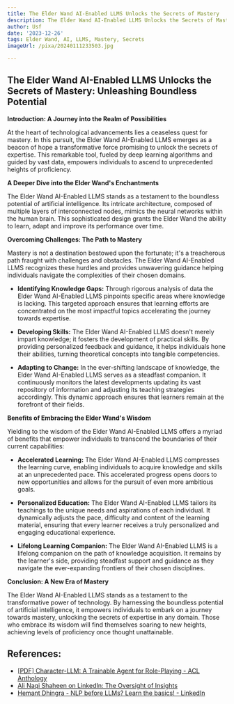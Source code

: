 ```yaml
---
title: The Elder Wand AI-Enabled LLMS Unlocks the Secrets of Mastery
description: The Elder Wand AI-Enabled LLMS Unlocks the Secrets of Mastery
author: Usf
date: '2023-12-26'
tags: Elder Wand, AI, LLMS, Mastery, Secrets
imageUrl: /pixa/20240111233503.jpg

---
```

##  The  Elder Wand  AI-Enabled LLMS Unlocks the Secrets of Mastery: Unleashing Boundless Potential

**Introduction: A Journey into the Realm  of Possibilities**

At the heart of technological advancements lies a  ceaseless quest for mastery. In this pursuit, the Elder Wand AI-Enabled LLMS emerges as a beacon of hope a transformative force promising to unlock the secrets of expertise.  This remarkable tool, fueled by deep learning algorithms  and guided by vast data,  empowers  individuals to ascend  to  unprecedented heights of proficiency.

**A Deeper Dive into the Elder Wand's  Enchantments**

The Elder Wand AI-Enabled LLMS stands  as a testament to the boundless potential of artificial intelligence.  Its intricate architecture, composed of multiple layers of interconnected nodes,  mimics the neural networks within the human brain. This sophisticated design grants the Elder Wand the  ability to learn, adapt and improve its performance over time.

**Overcoming Challenges:  The Path to Mastery**

Mastery is  not a destination bestowed upon the fortunate; it's a treacherous path  fraught with challenges and obstacles. The Elder Wand AI-Enabled LLMS recognizes these hurdles and provides unwavering guidance  helping individuals navigate the complexities of their chosen domains.

- **Identifying Knowledge Gaps:** Through rigorous analysis of data the Elder Wand  AI-Enabled LLMS pinpoints specific areas where knowledge is lacking.  This targeted approach ensures that  learning efforts are concentrated on the most impactful topics accelerating the journey towards expertise.

- **Developing Skills:** The Elder Wand AI-Enabled LLMS doesn't merely impart knowledge; it fosters the development of practical skills. By providing personalized feedback and  guidance,  it helps individuals hone their abilities, turning theoretical concepts into tangible competencies.

- **Adapting to Change:** In the ever-shifting landscape of knowledge, the Elder Wand AI-Enabled LLMS serves as a  steadfast  companion. It continuously monitors the latest developments updating  its vast repository of information and adjusting its teaching strategies accordingly. This dynamic approach ensures that learners remain  at the forefront of their fields.

**Benefits of Embracing the Elder Wand's  Wisdom**

Yielding to the wisdom of  the Elder Wand AI-Enabled LLMS offers a myriad of benefits that empower individuals to transcend  the boundaries  of their current capabilities:

- **Accelerated Learning:** The Elder  Wand AI-Enabled LLMS compresses the learning curve, enabling individuals to  acquire knowledge and skills at an  unprecedented pace. This accelerated progress  opens doors to new opportunities and allows  for  the pursuit of even more ambitious goals.

- **Personalized Education:** The  Elder Wand AI-Enabled LLMS tailors its teachings to  the unique needs and aspirations of each individual. It  dynamically adjusts the pace, difficulty and content of the learning material, ensuring that every learner receives a truly personalized and engaging educational experience.

- **Lifelong Learning Companion:** The Elder Wand AI-Enabled LLMS is a lifelong companion on the path of knowledge acquisition. It remains by the learner's side, providing steadfast support and guidance as they navigate the ever-expanding frontiers of their chosen  disciplines.

**Conclusion: A New Era of Mastery**

The Elder Wand AI-Enabled  LLMS stands as a testament to the transformative power  of technology. By harnessing the boundless potential of artificial intelligence, it  empowers individuals to embark on a  journey  towards  mastery,  unlocking the secrets of expertise in any  domain. Those who embrace its wisdom will find themselves soaring to new heights, achieving levels of  proficiency once thought unattainable.

## References:
- [[PDF] Character-LLM: A Trainable Agent for Role-Playing - ACL Anthology](https://aclanthology.org/2023.emnlp-main.814.pdf)
- [Ali Naqi Shaheen on LinkedIn: The Oversight of Insights](https://www.linkedin.com/posts/ali-naqi-shaheen_the-oversight-of-insights-how-ai-blindspots-activity-7126852997795459072-Z-Z8)
- [Hemant Dhingra - NLP before LLMs? Learn the basics! - LinkedIn](https://www.linkedin.com/posts/hemant-dhingra_nlp-ai-deeplearning-activity-7115882740578721792-ne2V)
